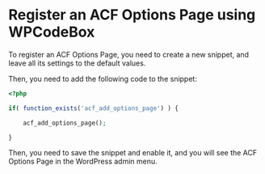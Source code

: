 # Register an ACF Options Page using WPCodeBox

To register an ACF Options Page, you need to create a new snippet, and leave all its settings to the default values.

Then, you need to add the following code to the snippet:

```php copy
<?php

if( function_exists('acf_add_options_page') ) {

    acf_add_options_page();

}
```

Then, you need to save the snippet and enable it, and you will see the ACF Options Page in the WordPress admin menu.